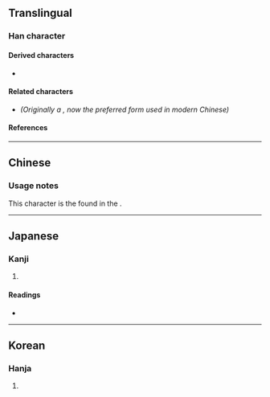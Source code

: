 {{also|甜}}
{{character info/new}}
==Translingual==

===Han character===
{{Han char|rn=99|rad=甘|as=06|sn=11|four=42764|canj=TMHJR|ids=⿰甘舌}}

====Derived characters====
* {{l|mul|[[𭞍]]}}

====Related characters====
* {{l|mul|[[甜]]}} ''(Originally a {{w|Variant Chinese characters|variant form}}, now the preferred form used in modern Chinese)''

====References====
{{Han ref|kx=0754.110|dkj=21655|dj=1161.050|hdz=42414.100|uh=751B}}

----

==Chinese==
{{zh-see|甜|vt}}

===Usage notes===
This character is the {{zh-original|甜|nocap=y|dot=}} found in the {{w|Kangxi dictionary}}.

----

==Japanese==

===Kanji===
{{ja-kanji|grade=|rs=甘06}}

# {{defn|lang=ja|sort=甘06}}

====Readings====
* {{ja-readings|on=[[てん]] (ten)|kun=[[うまい]] (umai)|nanori=}}

----

==Korean==

===Hanja===
{{ko-hanja|hangeul=첨|eumhun=|rv=cheom|mr=ch'ŏm|y=chem}}

# {{defn|lang=ko|sort=甘06}}